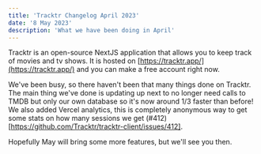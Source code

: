 ```yaml
---
title: 'Tracktr Changelog April 2023'
date: '8 May 2023'
description: 'What we have been doing in April'
---
```


Tracktr is an open-source NextJS application that allows you to keep track of movies and tv shows. It is hosted on [https://tracktr.app/](https://tracktr.app/) and you can make a free account right now.

We've been busy, so there haven't been that many things done on Tracktr. The main thing we've done is updating up next to no longer need calls to TMDB but only our own database so it's now around 1/3 faster than before! We also added Vercel analytics, this is completely anonymous way to get some stats on how many sessions we get (#412)[https://github.com/Tracktr/tracktr-client/issues/412].

Hopefully May will bring some more features, but we'll see you then.
